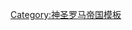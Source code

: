 {{Navbox
| name  = 下莱茵-威斯特法伦行政圈
| title = {{flag|Holy Roman Empire}}{{link-en|下莱茵-威斯特法伦行政圈|Lower Rhenish–Westphalian Circle}} (1500–1806)
| state    = {{{state|autocollapse}}}
| image = [[File:Locator Westphalian Circle.svg|200px|Map of a large region (in white) including all the territory of modern Germany, Austria, Switzerland, Belgium and the Netherlands, plus parts of most neighbouring countries, including most of Northern Italy. Some of the northwest part region is highlighted in color, including Münster, most of the Netherlands and parts of modern Belgium.]]
| listclass = hlist

| group1 = [[采邑主教|主教采邑]]
| list1  =
* [[天主教康布雷总教区|康布雷]] <small>(至1678年)</small>
* {{link-en|科尔维修道院|Princely Abbey of Corvey|科尔维}}{{smallsup|1}}
* [[列日采邑主教区|列日]]
* {{link-en|明登采邑主教区|Bishopric of Minden|明登}}{{smallsup|2}}
* {{link-en|明斯特采邑主教区|Prince-Bishopric of Münster|明斯特}}
* {{link-en|斯塔沃洛-马尔默迪采邑主教区|Princely Abbey of Stavelot-Malmedy|斯塔沃洛-马尔默迪}}{{smallsup|1}}
* {{link-en|奥斯纳布吕克采邑主教区|Prince-Bishopric of Osnabrück|奥斯纳布吕克}}
* {{link-en|帕德伯恩采邑主教区|Prince-Bishopric of Paderborn|帕德伯恩}}
* [[乌得勒支主教区|乌得勒支]] <small>(至1548年)</small>
* {{link-en|费尔登采邑主教区|Verden (state)|费尔登}} <small>(至1648年)</small>

| group2 = [[采邑修道院长|修道院长采邑]]
| list2  =
* {{link-en|科尔维修道院|Princely Abbey of Corvey|科尔维}}{{smallsup|2}}
* [[埃森修道院|埃森]]
* {{link-en|黑尔福德修道院|Herford Abbey|黑尔福德}}
* [[Kornelimünster Abbey|Kornelimünster]]
* {{link-en|斯塔沃洛-马尔默迪采邑主教区|Princely Abbey of Stavelot-Malmedy|斯塔沃洛-马尔默迪}}{{smallsup|2}}
* {{link-en|托伦修道院|Thorn Abbey|托伦}}
* [[Werden Abbey|Werden]]

| group3 = 世俗诸侯
| list3  =
* [[克莱沃公国|克莱沃]]和[[马克伯国|马克]]
* {{link-en|东弗里斯兰伯国|County of East Frisia|东弗里斯兰}}{{smallsup|1}}
* [[于利希公國|于利希]]–{{link-en|贝格公国|Duchy of Berg|贝格}}
* [[海尔德公国|海尔德]] <small>(至1548年)</small>
* [[卢森堡公国|卢森堡]] <small>(至1548年)</small>
* {{link-en|明登采邑主教区|Bishopric of Minden|明登}}{{smallsup|1}}
* {{link-en|默尔斯伯国|County of Moers|默尔斯}}{{smallsup|1}}
* [[Nassau-Dillenburg]]{{smallsup|1}}
* {{link-en|不来梅-费尔登|Bremen-Verden|费尔登}}{{smallsup|1}}

| group4     = 伯爵<br/>领主
| list4      =
  {{Navbox|child

   | groupstyle = font-weight: normal;
   | evenodd    = swap

   | group1     = 1500年起
   | list1      =
* {{link-en|本特海姆伯国|County of Bentheim|本特海姆}}
* [[布龙克霍斯特]] <small>(至1719年)</small>
* [[迪普霍尔茨]]
* {{link-en|德伦特伯国|County of Drenthe|德伦特}} <small>(至1548年)</small>
* {{link-en|东弗里斯兰伯国|County of East Frisia|东弗里斯兰}} <small>(至1667年)</small>
* [[格罗宁根领地|格罗宁根]] <small>(至1548年)</small>
* [[海尔德公国|海尔德]] <small>(至1548年)</small>
* {{link-en|霍恩伯国|County of Horne|霍恩}}{{smallsup|3}} <small>(至1614年)</small>
* {{link-en|霍亚伯国|County of Hoya|霍亚}}
* [[林根_(德國)|林根]]{{smallsup|3}}
* [[利珀亲王国|利珀]]
* {{link-en|曼德沙伊德伯国|County of Manderscheid|曼德沙伊德}} <small>(至1546年)</small>
* {{link-en|默尔斯伯国|County of Moers|默尔斯}} <small>(至1541年)</small>
* [[拿骚伯国|拿骚]]
** [[Nassau-Diez|Diez]]
** [[Nassau-Hadamar|Hadamar]]
** [[Nassau-Dillenburg|Dillenburg]] <small>(至1664年)</small>
* {{link-en|奥尔登堡伯国|County of Oldenburg|奥尔登堡}} <small>(至1777年)</small>
* [[上艾瑟尔领地|上艾瑟尔]] <small>(至1548年)</small>
* [[瓦爾代克和皮爾蒙特親王國|皮爾蒙特]]
* [[拉文斯贝格伯国|拉文斯贝格]]{{smallsup|3}}
* [[雷亨斯泰因領地|雷亨斯泰因]]
* {{link-en|里特贝格伯国|County of Rietberg|里特贝格}}
* [[Salm-Reifferscheid]]
* {{link-en|萨恩|Sayn}}
* {{link-en|绍姆堡伯国|County of Schaumburg|绍姆堡}}
* {{link-en|泰克伦堡伯国|County of Tecklenburg|泰克伦堡}}
* {{link-en|维尔讷堡伯国|County of Virneburg|维尔讷堡}}
* {{link-en|维德伯国|County of Wied|维德}}
* {{link-en|维纳堡和贝伊勒斯泰因领地|Lordship of Winneburg and Beilstein|维纳堡和贝伊勒斯泰因}}
* {{link-en|聚特芬伯国|County of Zutphen|聚特芬}} <small>(至1548年)</small>

   | group2     = 1792年起
   | list2      =
* {{link-en|安霍尔特 (荷兰)|Anholt, Netherlands|安霍尔特}}
* [[County of Blankenheim and Gerolstein|Blankenheim and Gerolstein]]
* [[Gemen]]
* [[Lordship of Gimborn|Gimborn]]
* [[County of Gronsfeld|Gronsfeld]]
* [[哈勒穆德伯國|哈勒穆德]]
* {{link-en|霍尔茨阿珀尔伯国|County of Holzappel|霍尔茨阿珀尔}}
* [[County of Kerpen-Lommersum|Kerpen-Lommersum]]
* [[Lordship of Myllendonk|Myllendonk]]
* [[County of Reckheim|Reckheim]]
* [[County of Schleiden|Schleiden]]
* [[Lordship of Wickrath|Wickrath]]
* [[Lordship of Wittem|Wittem]]
* [[乌德勒支领地|乌德勒支]] <small>(至1548年)</small>
   | 
   | group3     = 地位<br/>不明
   | list3      =
* [[代尔门霍斯特]]
* [[County of Fagnolle|Fagnolle]]
* {{link-en|绍恩堡和荷尔斯泰因伯爵|Counts of Schauenburg and Holstein|绍恩堡}}
** [[紹姆堡-黑森|黑森]]
** [[紹姆堡-利珀親王國|利珀]]
* [[County of Spiegelberg|Spiegelberg]]
* [[County of Steinfurt|Steinfurt]]
  }}

| group7 = [[帝国自由城市|自由城市]]
| list7  =
* [[亚琛自由市|亚琛]]
* [[科隆]]
* [[多特蒙德]]
* [[杜伊斯堡]]{{smallsup|?}}
* [[黑爾福德]]{{smallsup|?}}
* [[费尔登]] <small>(至1648年)</small>
* [[瓦尔堡]]{{smallsup|?}}

| below = {{smallsup|1}} 自1792年起 {{spaces|3}} {{smallsup|2}} 至1792年 {{spaces|3}} {{smallsup|3}} 無[[帝國議會 (神聖羅馬帝國)|帝國議席]] {{spaces|3}} {{smallsup|?}} 地位不明

}}<noinclude>
{{collapsible option}}
[[Category:神圣罗马帝国模板]]
</noinclude>